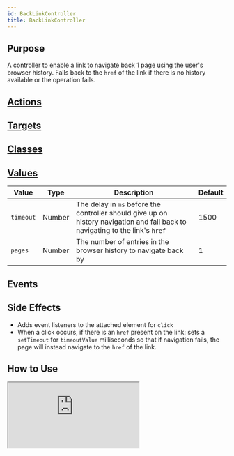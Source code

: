 ```yaml
---
id: BackLinkController
title: BackLinkController
---
```




## Purpose

A controller to enable a link to navigate back 1 page using the user's browser history. Falls back to the `href` of the link if there is no history available or the operation fails.

## [Actions](https://stimulus.hotwire.dev/reference/actions)
<NoActions/>

## [Targets](https://stimulus.hotwire.dev/reference/targets)
<NoTargets/>

## [Classes](https://stimulus.hotwire.dev/reference/classes)
<NoClasses/>

## [Values](https://stimulus.hotwire.dev/reference/values)

| Value | Type | Description | Default |
| --- | --- | --- | --- |
| `timeout` | Number | The delay in `ms` before the controller should give up on history navigation and fall back to navigating to the link's `href` | 1500 |
| `pages` | Number | The number of entries in the browser history to navigate back by | 1 |

## Events
<NoEvents/>

## Side Effects

- Adds event listeners to the attached element for `click`
- When a click occurs, if there is an `href` present on the link: sets a `setTimeout` for `timeoutValue` milliseconds so that if navigation fails, the page will instead navigate to the `href` of the link.

## How to Use
<iframe
  src="https:///stimulus-library.netlify.appcontrollers/back_link_controller.html"
  style={{width: "100%", height: "500px", border: "0", borderRadius: "4px", overflow: "hidden"}}
  sandbox="allow-forms allow-modals allow-popups allow-presentation allow-same-origin allow-scripts"
/>
